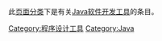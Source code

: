 此[[Wikipedia:頁面分類|页面分类]]下是有关[[Java|Java]][[软件开发工具|软件开发工具]]的条目。

[[Category:程序设计工具|Category:程序设计工具]]
[[Category:Java|Category:Java]]